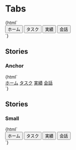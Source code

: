 
<Meta title="Menus/Tabs" />

# Tabs

<Canvas>
  <Story name="Default">
    {html`
      <div class="tabs">
        <div role="tablist" aria-label="Sample BoxedTabs">
          <button
            role="tab"
            aria-selected="false"
            aria-controls="panel-1"
            id="tab-1"
            tabindex="0"
          >
            ホーム
          </button>
          <button
            role="tab"
            aria-selected="false"
            aria-controls="panel-2"
            id="tab-2"
            tabindex="-1"
          >
            タスク
          </button>
          <button
            role="tab"
            aria-selected="true"
            aria-controls="panel-3"
            id="tab-3"
            tabindex="-1"
          >
            実績
          </button>
          <button
            role="tab"
            aria-selected="false"
            aria-controls="panel-4"
            id="tab-4"
            tabindex="-1"
          >
            会話
          </button>
        </div>
      </div>
    `}
  </Story>
</Canvas>

## Stories

### Anchor

<Canvas>
  <Story name="Anchor">
    {html`
      <div class="tabs">
        <div role="tablist" aria-label="Sample BoxedTabs">
          <a
            href="#"
            role="tab"
            aria-selected="false"
            aria-controls="panel-1"
            id="tab-1"
            tabindex="0"
            >ホーム</a
          >
          <a
            href="#"
            role="tab"
            aria-selected="false"
            aria-controls="panel-2"
            id="tab-2"
            tabindex="-1"
            >タスク</a
          >
          <a
            href="#"
            role="tab"
            aria-selected="true"
            aria-controls="panel-3"
            id="tab-3"
            tabindex="-1"
            >実績</a
          >
          <a
            href="#"
            role="tab"
            aria-selected="false"
            aria-controls="panel-4"
            id="tab-4"
            tabindex="-1"
            >会話</a
          >
        </div>
      </div>
    `}
  </Story>
</Canvas>

## Stories

### Small

<Canvas>
  <Story name="Small">
    {html`
      <div class="tabs">
        <div class="text-sm" role="tablist" aria-label="Sample BoxedTabs">
          <button
            role="tab"
            aria-selected="false"
            aria-controls="panel-1"
            id="tab-1"
            tabindex="0"
          >
            ホーム
          </button>
          <button
            role="tab"
            aria-selected="false"
            aria-controls="panel-2"
            id="tab-2"
            tabindex="-1"
          >
            タスク
          </button>
          <button
            role="tab"
            aria-selected="true"
            aria-controls="panel-3"
            id="tab-3"
            tabindex="-1"
          >
            実績
          </button>
          <button
            role="tab"
            aria-selected="false"
            aria-controls="panel-4"
            id="tab-4"
            tabindex="-1"
          >
            会話
          </button>
        </div>
      </div>
    `}
  </Story>
</Canvas>
